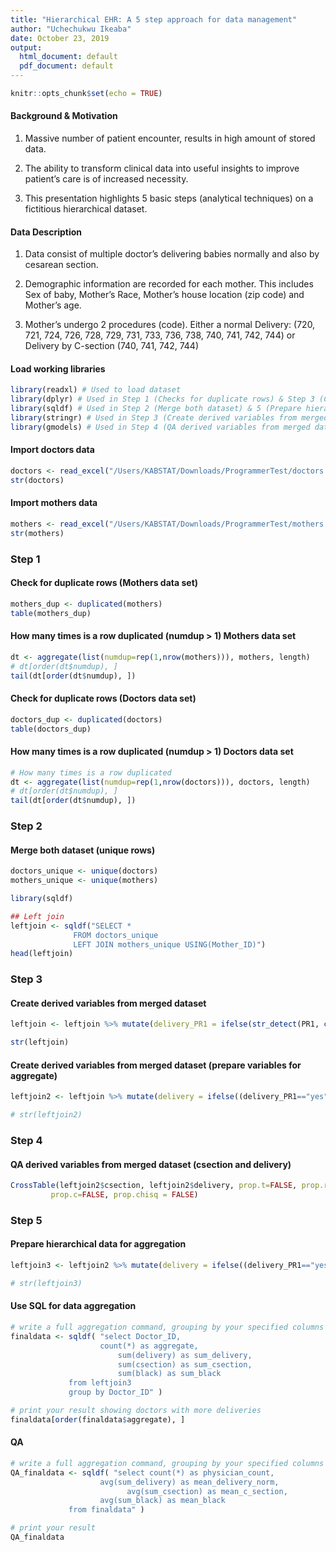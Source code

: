 ```yaml
---
title: "Hierarchical EHR: A 5 step approach for data management"
author: "Uchechukwu Ikeaba"
date: October 23, 2019
output:
  html_document: default
  pdf_document: default
---
```


```r
knitr::opts_chunk$set(echo = TRUE)
```

#### Background & Motivation
1) Massive number of patient encounter, results in high amount of stored data.

2) The ability to transform clinical data into useful insights to improve patient's care is of increased necessity.

3) This presentation highlights 5 basic steps (analytical techniques) on a fictitious hierarchical dataset.

#### Data Description
1) Data consist of multiple doctor's delivering babies normally and also by cesarean section.

2) Demographic information are recorded for each mother. This includes Sex of baby, 
Mother's Race, Mother's house location (zip code) and Mother's age. 

3) Mother's undergo 2 procedures (code). Either a normal Delivery: (720, 721, 724, 726, 728, 729, 731, 733, 736, 738, 740, 741, 742, 744) or Delivery by C-section (740, 741, 742, 744)

#### Load working libraries
```r
library(readxl) # Used to load dataset
library(dplyr) # Used in Step 1 (Checks for duplicate rows) & Step 3 (Create derived variables from merged dataset)
library(sqldf) # Used in Step 2 (Merge both dataset) & 5 (Prepare hierarchical data for aggregation)
library(stringr) # Used in Step 3 (Create derived variables from merged dataset)
library(gmodels) # Used in Step 4 (QA derived variables from merged dataset (csection and delivery)

```

#### Import doctors data
```r
doctors <- read_excel("/Users/KABSTAT/Downloads/ProgrammerTest/doctors.xlsx")
str(doctors)

```


#### Import mothers data
```r
mothers <- read_excel("/Users/KABSTAT/Downloads/ProgrammerTest/mothers.xlsx")
str(mothers)

```

### Step 1
#### Check for duplicate rows (Mothers data set)
```r
mothers_dup <- duplicated(mothers)
table(mothers_dup)

```

#### How many times is a row duplicated (numdup > 1) Mothers data set
```r
dt <- aggregate(list(numdup=rep(1,nrow(mothers))), mothers, length)
# dt[order(dt$numdup), ]
tail(dt[order(dt$numdup), ])

```


#### Check for duplicate rows (Doctors data set)
```r
doctors_dup <- duplicated(doctors)
table(doctors_dup)

```

#### How many times is a row duplicated (numdup > 1) Doctors data set
```r
# How many times is a row duplicated
dt <- aggregate(list(numdup=rep(1,nrow(doctors))), doctors, length)
# dt[order(dt$numdup), ]
tail(dt[order(dt$numdup), ])

```

### Step 2
#### Merge both dataset (unique rows)
```r
doctors_unique <- unique(doctors)
mothers_unique <- unique(mothers)

library(sqldf)

## Left join 
leftjoin <- sqldf("SELECT *
              FROM doctors_unique
              LEFT JOIN mothers_unique USING(Mother_ID)")
head(leftjoin)

```

### Step 3 
#### Create derived variables from merged dataset
```r
leftjoin <- leftjoin %>% mutate(delivery_PR1 = ifelse(str_detect(PR1, c("720|721|724|726|728|729|731|733|736|738|740|741|742|744")), "yes", "no")) %>% mutate(delivery_PR2 = ifelse(str_detect(PR2,c("720|721|724|726|728|729|731|733|736|738|740|741|742|744")), "yes", "no")) %>% mutate(csection_PR1 = ifelse(str_detect(PR1, c("740|741|742|744")), "yes", "no")) %>% mutate(csection_PR2 = ifelse(str_detect(PR2, c("740|741|742|744")), "yes", "no"))

str(leftjoin)

```


#### Create derived variables from merged dataset (prepare variables for aggregate)
```r
leftjoin2 <- leftjoin %>% mutate(delivery = ifelse((delivery_PR1=="yes" | delivery_PR2=="yes"), 'yes', 'no')) %>% mutate(csection = ifelse((csection_PR1=="yes" | csection_PR2=="yes"), 'yes', 'no')) %>% mutate(black = ifelse((RACE=="B"), 'black', 'not black')) 

# str(leftjoin2)

```

### Step 4 
#### QA derived variables from merged dataset (csection and delivery)
```r
CrossTable(leftjoin2$csection, leftjoin2$delivery, prop.t=FALSE, prop.r=FALSE,
         prop.c=FALSE, prop.chisq = FALSE)

```

### Step 5 
#### Prepare hierarchical data for aggregation
```r
leftjoin3 <- leftjoin2 %>% mutate(delivery = ifelse((delivery_PR1=="yes" | delivery_PR2=="yes"), 1, 0)) %>% mutate(csection = ifelse((csection_PR1=="yes" | csection_PR2=="yes"), 1, 0)) %>% mutate(black = ifelse((RACE=="B"), 1, 0)) 

# str(leftjoin3)
```


#### Use SQL for data aggregation
```r
# write a full aggregation command, grouping by your specified columns
finaldata <- sqldf( "select Doctor_ID,
                    count(*) as aggregate,
		                sum(delivery) as sum_delivery, 
		                sum(csection) as sum_csection, 
		                sum(black) as sum_black 
             from leftjoin3 
             group by Doctor_ID" )

# print your result showing doctors with more deliveries
finaldata[order(finaldata$aggregate), ]

```

#### QA
```r
# write a full aggregation command, grouping by your specified columns
QA_finaldata <- sqldf( "select count(*) as physician_count,
                    avg(sum_delivery) as mean_delivery_norm, 
			              avg(sum_csection) as mean_c_section, 
                    avg(sum_black) as mean_black
             from finaldata" )

# print your result
QA_finaldata

```